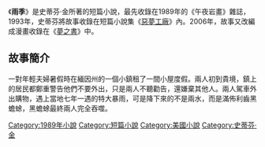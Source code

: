 {{Infobox Book 
|書名      =
雨季|圖像      =
|圖像說明  =
|作者      = [[史蒂芬·金|史蒂芬·金]]
|原名      =Rainy Season|中文書名  = 
雨季|出版地    = {{USA}}
|語言      = [[英語|英語]]
|題材      = [[短篇小說|短篇小說]]<br>[[神秘小說|神秘小說]]
|類型      =
|出版者    = 
|出版日期  = 1989年
}}

《'''雨季'''》是史蒂芬·金所著的短篇小說，最先收錄在1989年的《午夜岩畫》雜誌，1993年，史蒂芬將故事收錄在短篇小說集《[[惡夢工廠|惡夢工廠]]》內。2006年，故事又改編成漫畫收錄在《[[夢之書|夢之書]]》中。

==故事簡介==
一對年輕夫婦暑假時在緬因州的一個小鎮租了一間小屋度假。兩人初到貴境，鎮上的居民都鄭重警告他們不要外出，只是兩人不聽勸告，還嫌棄其他人。兩人駕車外出購物，遇上當地七年一遇的特大暴雨，可是降下來的不是兩水，而是滿佈利齒黑蟾蜍，黑蟾蜍最終兩人完全吞噬。


{{惡夢工廠}}

{{史蒂芬·金}}

[[Category:1989年小說|Category:1989年小說]]
[[Category:短篇小說|Category:短篇小說]]
[[Category:美國小說|Category:美國小說]]
[[Category:史蒂芬·金|Category:史蒂芬·金]]